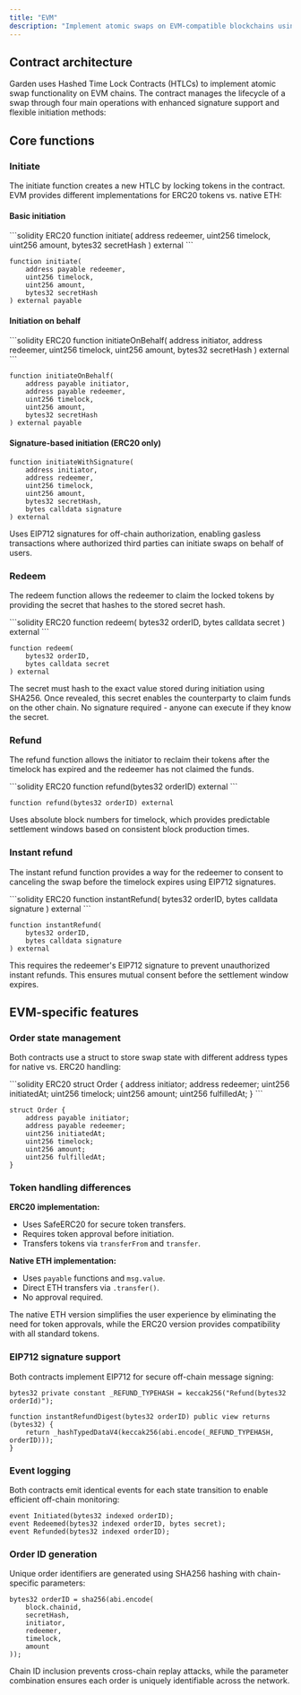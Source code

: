 ```yaml
---
title: "EVM"
description: "Implement atomic swaps on EVM-compatible blockchains using smart contracts"
---
```


## Contract architecture

Garden uses Hashed Time Lock Contracts (HTLCs) to implement atomic swap functionality on EVM chains. The contract manages the lifecycle of a swap through four main operations with enhanced signature support and flexible initiation methods:

<CardGroup cols={4}>
  <Card title="Initiate" icon="play" href="#initiate" />
  <Card title="Redeem" icon="check" href="#redeem" />
  <Card title="Refund" icon="rotate-left" href="#refund" />
  <Card title="Instant refund" icon="bolt" href="#instant-refund" />
</CardGroup>

## Core functions

### Initiate

The initiate function creates a new HTLC by locking tokens in the contract. EVM provides different implementations for ERC20 tokens vs. native ETH:

#### Basic initiation

<CodeGroup>
```solidity ERC20
function initiate(
    address redeemer,
    uint256 timelock,
    uint256 amount,
    bytes32 secretHash
) external
```

```solidity Native ETH
function initiate(
    address payable redeemer,
    uint256 timelock,
    uint256 amount,
    bytes32 secretHash
) external payable
```
</CodeGroup>

#### Initiation on behalf

<CodeGroup>
```solidity ERC20
function initiateOnBehalf(
    address initiator,
    address redeemer,
    uint256 timelock,
    uint256 amount,
    bytes32 secretHash
) external
```

```solidity Native ETH
function initiateOnBehalf(
    address payable initiator,
    address payable redeemer,
    uint256 timelock,
    uint256 amount,
    bytes32 secretHash
) external payable
```
</CodeGroup>

#### Signature-based initiation (ERC20 only)

```solidity
function initiateWithSignature(
    address initiator,
    address redeemer,
    uint256 timelock,
    uint256 amount,
    bytes32 secretHash,
    bytes calldata signature
) external
```

<Note>
Uses EIP712 signatures for off-chain authorization, enabling gasless transactions where authorized third parties can initiate swaps on behalf of users.
</Note>

### Redeem

The redeem function allows the redeemer to claim the locked tokens by providing the secret that hashes to the stored secret hash.

<CodeGroup>
```solidity ERC20
function redeem(
    bytes32 orderID,
    bytes calldata secret
) external
```

```solidity Native ETH
function redeem(
    bytes32 orderID,
    bytes calldata secret
) external
```
</CodeGroup>

<Info>
The secret must hash to the exact value stored during initiation using SHA256. Once revealed, this secret enables the counterparty to claim funds on the other chain. No signature required - anyone can execute if they know the secret.
</Info>

### Refund

The refund function allows the initiator to reclaim their tokens after the timelock has expired and the redeemer has not claimed the funds.

<CodeGroup>
```solidity ERC20
function refund(bytes32 orderID) external
```

```solidity Native ETH
function refund(bytes32 orderID) external
```
</CodeGroup>

<Note>
Uses absolute block numbers for timelock, which provides predictable settlement windows based on consistent block production times.
</Note>

### Instant refund

The instant refund function provides a way for the redeemer to consent to canceling the swap before the timelock expires using EIP712 signatures.

<CodeGroup>
```solidity ERC20
function instantRefund(
    bytes32 orderID,
    bytes calldata signature
) external
```

```solidity Native ETH
function instantRefund(
    bytes32 orderID,
    bytes calldata signature
) external
```
</CodeGroup>

<Note>
This requires the redeemer's EIP712 signature to prevent unauthorized instant refunds. This ensures mutual consent before the settlement window expires.
</Note>

## EVM-specific features

### Order state management

Both contracts use a struct to store swap state with different address types for native vs. ERC20 handling:

<CodeGroup>
```solidity ERC20
struct Order {
    address initiator;
    address redeemer;
    uint256 initiatedAt;
    uint256 timelock;
    uint256 amount;
    uint256 fulfilledAt;
}
```

```solidity Native ETH
struct Order {
    address payable initiator;
    address payable redeemer;
    uint256 initiatedAt;
    uint256 timelock;
    uint256 amount;
    uint256 fulfilledAt;
}
```
</CodeGroup>

### Token handling differences

**ERC20 implementation:**
- Uses SafeERC20 for secure token transfers.
- Requires token approval before initiation.
- Transfers tokens via `transferFrom` and `transfer`.

**Native ETH implementation:**
- Uses `payable` functions and `msg.value`.
- Direct ETH transfers via `.transfer()`.
- No approval required.

<Tip>
The native ETH version simplifies the user experience by eliminating the need for token approvals, while the ERC20 version provides compatibility with all standard tokens.
</Tip>

### EIP712 signature support

Both contracts implement EIP712 for secure off-chain message signing:

```solidity
bytes32 private constant _REFUND_TYPEHASH = keccak256("Refund(bytes32 orderId)");

function instantRefundDigest(bytes32 orderID) public view returns (bytes32) {
    return _hashTypedDataV4(keccak256(abi.encode(_REFUND_TYPEHASH, orderID)));
}
```

### Event logging

Both contracts emit identical events for each state transition to enable efficient off-chain monitoring:

```solidity
event Initiated(bytes32 indexed orderID);
event Redeemed(bytes32 indexed orderID, bytes secret);
event Refunded(bytes32 indexed orderID);
```

### Order ID generation

Unique order identifiers are generated using SHA256 hashing with chain-specific parameters:

```solidity
bytes32 orderID = sha256(abi.encode(
    block.chainid, 
    secretHash, 
    initiator, 
    redeemer, 
    timelock, 
    amount
));
```

<Check>
Chain ID inclusion prevents cross-chain replay attacks, while the parameter combination ensures each order is uniquely identifiable across the network.
</Check>
